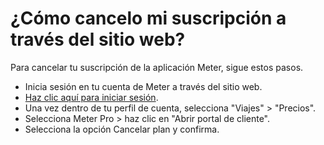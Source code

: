 # ¿Cómo cancelo mi suscripción a través del sitio web?

Para cancelar tu suscripción de la  aplicación Meter, sigue estos pasos.

* Inicia sesión en tu cuenta de Meter a través del sitio web.
* [Haz clic aquí para iniciar sesión](https://www.meterapp.co/es/signin).
* Una vez dentro de tu perfil de cuenta, selecciona "Viajes" > "Precios".
* Selecciona Meter Pro > haz clic en "Abrir portal de cliente".
* Selecciona la opción Cancelar plan y confirma.
